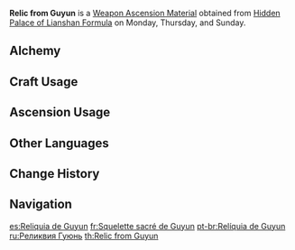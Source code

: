 {{Item Infobox
|id          = 114015
|image       = Item Relic from Guyun.png
|type        = Weapon Ascension Materials
|invCategory = Character Development Items
|group       = Guyun Pillars
|quality     = 4
|description = The stone spear has a glimmering core formed by the power of the defeated gods. Their hatred is not directed at Morax, however, for they have lost themselves a long time ago and are incapable of holding personal grudges.
|day1        = Monday
|day2        = Thursday
|day3        = Sunday
|source1     = Hidden Palace of Lianshan Formula
|source2     = [[Alchemy]]
}}
'''Relic from Guyun''' is a [[Weapon Ascension Material]] obtained from [[Hidden Palace of Lianshan Formula]] on Monday, Thursday, and Sunday.

==Alchemy==
{{Recipe
|type = Crafting
|Lustrous Stone from Guyun = 3
|Mora = 350
|sort = Lustrous Stone from Guyun;Mora
}}
==Craft Usage==
{{Craft Usage}}

==Ascension Usage==
{{Ascension Usage}}

==Other Languages==
{{Other Languages
|en      = Relic from Guyun
|zhs     = 孤云寒林的圣骸
|zhs_rm  = Gūyún Hán Lín de Shèng Hái
|zht     = 孤雲寒林的聖骸
|zht_rm  = Gūyún Hán Lín de Shèng Hái
|zh_tl   = Sacred Remains of the Cold Forests of Guyun
|ja      = 孤雲寒林の聖骸
|ja_rm   = Ko'un Kanrin no Seigai{{Assumed}}
|ja_tl   = Holy Body from Cold Forests of Guyun
|ko      = 고운한림의 해골
|ko_rm   = Gounhanrim-ui Haegol
|ko_tl   = Skull of the Cold Forests of Guyun
|es      = Reliquia de Guyun
|es_tl   = Relic from Guyun
|fr      = Squelette sacré de Guyun
|fr_tl   = Sacred Skeleton from Guyun
|ru      = Реликвия Гуюнь
|ru_tl   = Guyun Relic
|th      = Relic from Guyun
|vi      = Thánh Cốt Rừng Băng Giá
|vi_tl   = 
|de      = Reliquie von Guyun
|de_tl   = Relic from Guyun
|id      = Relic from Guyun
|pt      = Relíquia de Guyun
|pt_tl   = 
|tr      = Guyun'un Yadigarı
|tr_tl   = 
|it      = Reliquia di Guyun
|it_tl   = 
}}

==Change History==
{{Change History|1.0}}

==Navigation==
{{Development Item Navbox|Weapon Materials}}

[[es:Reliquia de Guyun]]
[[fr:Squelette sacré de Guyun]]
[[pt-br:Relíquia de Guyun]]
[[ru:Реликвия Гуюнь]]
[[th:Relic from Guyun]]